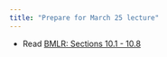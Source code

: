 ```yaml
---
title: "Prepare for March 25 lecture"
---
```


-   Read [BMLR: Sections 10.1 - 10.8](https://bookdown.org/roback/bookdown-BeyondMLR/ch-3level.html#learning-objectives-9)

